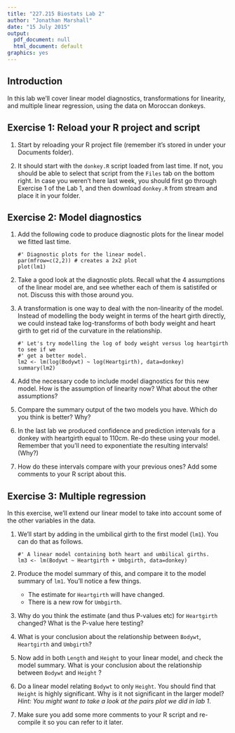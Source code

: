 ```yaml
---
title: "227.215 Biostats Lab 2"
author: "Jonathan Marshall"
date: "15 July 2015"
output:
  pdf_document: null
  html_document: default
graphics: yes
---
```


## Introduction ##

In this lab we'll cover linear model diagnostics, transformations for linearity, and multiple linear regression, using the data on Moroccan donkeys.

## Exercise 1: Reload your R project and script ##

1. Start by reloading your R project file (remember it's stored in under your Documents folder).

2. It should start with the `donkey.R` script loaded from last time. If not, you should be able to select that script from the `Files` tab on the bottom right. In case you weren't here last week, you should first go through Exercise 1 of the Lab 1, and then download `donkey.R` from stream and place it in your folder.

## Exercise 2: Model diagnostics ##

1. Add the following code to produce diagnostic plots for the linear model we fitted last time.

    ```
    #' Diagnostic plots for the linear model.
    par(mfrow=c(2,2)) # creates a 2x2 plot
    plot(lm1)
    ```

2. Take a good look at the diagnostic plots. Recall what the 4 assumptions of the linear model are, and see whether each of them is satistifed or not. Discuss this with those around you.
3. A transformation is one way to deal with the non-linearity of the model. Instead of modelling the body weight in terms of the heart girth directly, we could instead take log-transforms of both body weight and heart girth to get rid of the curvature in the relationship.

    ```
    #' Let's try modelling the log of body weight versus log heartgirth to see if we
    #' get a better model.
    lm2 <- lm(log(Bodywt) ~ log(Heartgirth), data=donkey)
    summary(lm2)
    ```

4. Add the necessary code to include model diagnostics for this new model. How is the assumption of linearity now? What about the other assumptions?

5. Compare the summary output of the two models you have. Which do you think is better? Why?

6. In the last lab we produced confidence and prediction intervals for a donkey with heartgirth equal to 110cm. Re-do these using your model. Remember that you'll need to exponentiate the resulting intervals! (Why?)

7. How do these intervals compare with your previous ones? Add some comments to your R script about this.

## Exercise 3: Multiple regression ##

In this exercise, we'll extend our linear model to take into account some of the other variables in the data.

1. We'll start by adding in the umbilical girth to the first model (`lm1`). You can do that as follows.

    ```
    #' A linear model containing both heart and umbilical girths.
    lm3 <- lm(Bodywt ~ Heartgirth + Umbgirth, data=donkey)
    ```
2. Produce the model summary of this, and compare it to the model summary of `lm1`. You'll notice a few things.
    * The estimate for `Heartgirth` will have changed.
    * There is a new row for `Umbgirth`.

3. Why do you think the estimate (and thus P-values etc) for `Heartgirth` changed?  What is the P-value here testing?

4. What is your conclusion about the relationship between `Bodywt`, `Heartgirth` and `Umbgirth`?

5. Now add in both `Length` and `Height` to your linear model, and check the model summary. What is your conclusion about the relationship between `Bodywt` and `Height` ?

6. Do a linear model relating `Bodywt` to only `Height`. You should find that `Height` is highly significant. Why is it not significant in the larger model? *Hint: You might want to take a look at the pairs plot we did in lab 1*.

7. Make sure you add some more comments to your R script and re-compile it so you can refer to it later.

